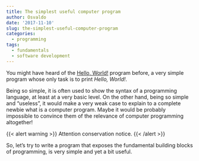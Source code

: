 ```yaml
---
title: The simplest useful computer program
author: Osvaldo
date: '2017-11-10'
slug: the-simplest-useful-computer-program
categories:
  - programming
tags:
  - fundamentals
  - software development
---
```


You might have heard of the [Hello, World!](https://en.wikipedia.org/wiki/%22Hello,_World!%22_program) program before,
a very simple program whose only task is to print _Hello, World!_. 
<!--more-->

Being so simple, it is often used to show the syntax
of a programming language, at least at a very basic level. On the other hand, being so simple and "useless", it would
make a very weak case to explain to a complete newbie what is a computer program. Maybe it would
be probably impossible to convince them of the relevance of computer programming altogether!

{{< alert warning >}}
Attention conservation notice.
{{< /alert >}}


So, let's try to write a program that exposes the fundamental building blocks of programming, is very simple and yet a
bit useful.